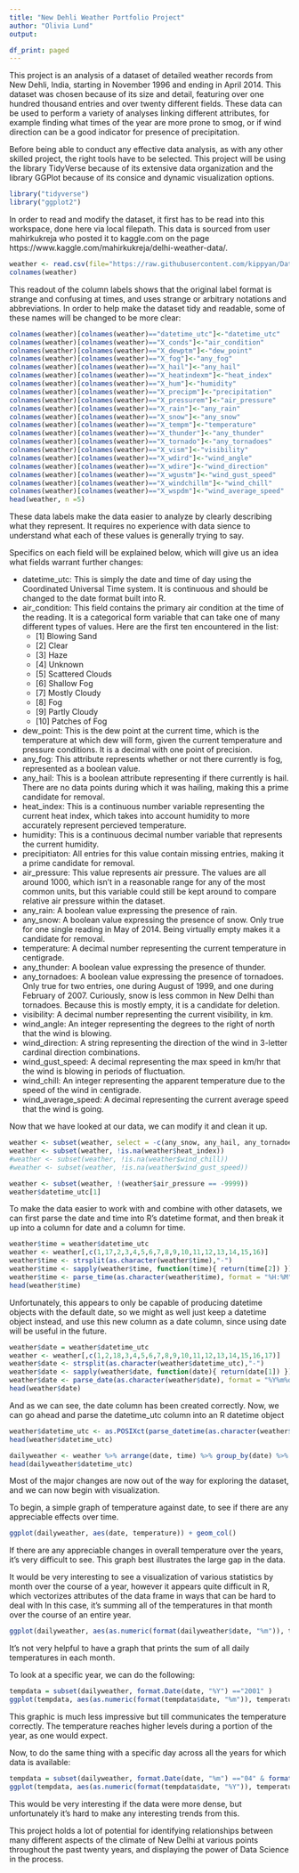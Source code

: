 ```yaml
---
title: "New Dehli Weather Portfolio Project"
author: "Olivia Lund"
output: 

df_print: paged
---
```


This project is an analysis of a dataset of detailed weather records from New Dehli, India, starting in November 1996 and ending in April 2014. This dataset was chosen because of its size and detail, featuring over one hundred thousand entries and over twenty different fields. These data can be used to perform a variety of analyses linking different attributes, for example finding what times of the year are more prone to smog, or if wind direction can be a good indicator for presence of precipitation. 

Before being able to conduct any effective data analysis, as with any other skilled project, the right tools have to be selected. This project will be using the library TidyVerse because of its extensive data organization and the library GGPlot because of its consice and dynamic visualization options.
```R
library("tidyverse")
library("ggplot2")
```

In order to read and modify the dataset, it first has to be read into this workspace, done here via local filepath. This data is sourced from user mahirkukreja who posted it to kaggle.com on the page https://www.kaggle.com/mahirkukreja/delhi-weather-data/. 
```R
weather <- read.csv(file="https://raw.githubusercontent.com/kippyan/DataScience/master/dehliweather.csv",)
colnames(weather)
```

This readout of the column labels shows that the original label format is strange and confusing at times, and uses strange or arbitrary notations and abbreviations. In order to help make the dataset tidy and readable, some of these names will be changed to be more clear:
```R
colnames(weather)[colnames(weather)=="datetime_utc"]<-"datetime_utc"
colnames(weather)[colnames(weather)=="X_conds"]<-"air_condition"
colnames(weather)[colnames(weather)=="X_dewptm"]<-"dew_point"
colnames(weather)[colnames(weather)=="X_fog"]<-"any_fog"
colnames(weather)[colnames(weather)=="X_hail"]<-"any_hail"
colnames(weather)[colnames(weather)=="X_heatindexm"]<-"heat_index"
colnames(weather)[colnames(weather)=="X_hum"]<-"humidity"
colnames(weather)[colnames(weather)=="X_precipm"]<-"precipitation"
colnames(weather)[colnames(weather)=="X_pressurem"]<-"air_pressure"
colnames(weather)[colnames(weather)=="X_rain"]<-"any_rain"
colnames(weather)[colnames(weather)=="X_snow"]<-"any_snow"
colnames(weather)[colnames(weather)=="X_tempm"]<-"temperature"
colnames(weather)[colnames(weather)=="X_thunder"]<-"any_thunder"
colnames(weather)[colnames(weather)=="X_tornado"]<-"any_tornadoes"
colnames(weather)[colnames(weather)=="X_vism"]<-"visibility"
colnames(weather)[colnames(weather)=="X_wdird"]<-"wind_angle"
colnames(weather)[colnames(weather)=="X_wdire"]<-"wind_direction"
colnames(weather)[colnames(weather)=="X_wgustm"]<-"wind_gust_speed"
colnames(weather)[colnames(weather)=="X_windchillm"]<-"wind_chill"
colnames(weather)[colnames(weather)=="X_wspdm"]<-"wind_average_speed"
head(weather, n =5)
```

These data labels make the data easier to analyze by clearly describing what they represent. 
It requires no experience with data sience to understand what each of these values is generally trying to say. 

Specifics on each field will be explained below, which will give us an idea what fields warrant further changes:  

* datetime_utc: This is simply the date and time of day using the Coordinated Universal Time system. It is continuous and should be changed to the date format built into R.
* air_condition: This field contains the primary air condition at the time of the reading. It is a categorical form variable that can take one of many different types of values. Here are the first ten encountered in the list:
    + [1] Blowing Sand  
    + [2] Clear                 
    + [3] Haze  
    + [4] Unknown  
    + [5] Scattered Clouds  
    + [6] Shallow Fog  
    + [7] Mostly Cloudy  
    + [8] Fog  
    + [9] Partly Cloudy  
    + [10] Patches of Fog  
* dew_point: This is the dew point at the current time, which is the temperature at which dew will form, given the current temperature and pressure conditions. It is a decimal with one point of precision.  
* any_fog: This attribute represents whether or not there currently is fog, represented as a boolean value.  
* any_hail: This is a boolean attribute representing if there currently is hail. There are no data points during which it was hailing, making this a prime candidate for removal.  
* heat_index: This is a continuous number variable representing the current heat index, which takes into account humidity to more accurately represent percieved temperature.  
* humidity: This is a continuous decimal number variable that represents the current humidity.  
* precipitiaton: All entries for this value contain missing entries, making it a prime candidate for removal.  
* air_pressure: This value represents air pressure. The values are all around 1000, which isn't in a reasonable range for any of the most common units, but this variable could still be kept around to compare relative air pressure within the dataset.  
* any_rain: A boolean value expressing the presence of rain.  
* any_snow: A boolean value expressing the presence of snow. Only true for one single reading in May of 2014. Being virtually empty makes it a candidate for removal.  
* temperature: A decimal number representing the current temperature in centigrade.  
* any_thunder: A boolean value expressing the presence of thunder.  
* any_tornadoes: A boolean value expressing the presence of tornadoes. Only true for two entries, one during August of 1999, and one during February of 2007. Curiously, snow is less common in New Delhi than tornadoes. Because this is mostly empty, it is a candidate for deletion.  
* visibility: A decimal number representing the current visibility, in km.  
* wind_angle: An integer representing the degrees to the right of north that the wind is blowing.  
* wind_direction: A string representing the direction of the wind in 3-letter cardinal direction combinations.  
* wind_gust_speed: A decimal representing the max speed in km/hr that the wind is blowing in periods of fluctuation.  
* wind_chill: An integer representing the apparent temperature due to the speed of the wind in centigrade.  
* wind_average_speed: A decimal representing the current average speed that the wind is going.  
  

Now that we have looked at our data, we can modify it and clean it up.
```R
weather <- subset(weather, select = -c(any_snow, any_hail, any_tornadoes, precipitation))
weather <- subset(weather, !is.na(weather$heat_index))
#weather <- subset(weather, !is.na(weather$wind_chill))
#weather <- subset(weather, !is.na(weather$wind_gust_speed))

weather <- subset(weather, !(weather$air_pressure == -9999))
weather$datetime_utc[1]
```



To make the data easier to work with and combine with other datasets, we can first parse the date and time into R's datetime format, and then break it up into a column for date and a column for time. 
```R
weather$time = weather$datetime_utc
weather <- weather[,c(1,17,2,3,4,5,6,7,8,9,10,11,12,13,14,15,16)]
weather$time <- strsplit(as.character(weather$time),"-")
weather$time <- sapply(weather$time, function(time){ return(time[2]) })
weather$time <- parse_time(as.character(weather$time), format = "%H:%M")
head(weather$time)
```
Unfortunately, this appears to only be capable of producing datetime objects with the default date, so we might as well just keep a datetime object instead, and use this new column as a date column, since using date will be useful in the future.

```R
weather$date = weather$datetime_utc
weather <- weather[,c(1,2,18,3,4,5,6,7,8,9,10,11,12,13,14,15,16,17)]
weather$date <- strsplit(as.character(weather$datetime_utc),"-")
weather$date <- sapply(weather$date, function(date){ return(date[1]) })
weather$date <- parse_date(as.character(weather$date), format = "%Y%m%d")
head(weather$date)
```
And as we can see, the date column has been created correctly. 
Now, we can go ahead and parse the datetime_utc column into an R datetime object
```R
weather$datetime_utc <- as.POSIXct(parse_datetime(as.character(weather$datetime_utc), format = "%Y%m%d-%H:%M"))
head(weather$datetime_utc)
```


```R
dailyweather <- weather %>% arrange(date, time) %>% group_by(date) %>% slice(1)
head(dailyweather$datetime_utc)
```


Most of the major changes are now out of the way for exploring the dataset, and we can now begin with visualization.

To begin, a simple graph of temperature against date, to see if there are any appreciable effects over time.
```R
ggplot(dailyweather, aes(date, temperature)) + geom_col()
```
If there are any appreciable changes in overall temperature over the years, it's very difficult to see. This graph best illustrates the large gap in the data. 

It would be very interesting to see a visualization of various statistics by month over the course of a year, however it appears quite difficult in R, which vectorizes attributes of the data frame in ways that can be hard to deal with In this case, it's summing all of the temperatures in that month over the course of an entire year. 
```R
ggplot(dailyweather, aes(as.numeric(format(dailyweather$date, "%m")), temperature)) + geom_col()
```
It's not very helpful to have a graph that prints the sum of all daily temperatures in each month. 


To look at a specific year, we can do the following:
```R
tempdata = subset(dailyweather, format.Date(date, "%Y") =="2001" )
ggplot(tempdata, aes(as.numeric(format(tempdata$date, "%m")), temperature)) + geom_point() + labs(x = "month")
```
This graphic is much less impressive but till communicates the temperature correctly. The temperature reaches higher levels during a portion of the year, as one would expect.

Now, to do the same thing with a specific day across all the years for which data is available:
```R
tempdata = subset(dailyweather, format.Date(date, "%m") =="04" & format.Date(date, "%d") =="01")
ggplot(tempdata, aes(as.numeric(format(tempdata$date, "%Y")), temperature)) + geom_path() + labs(x = "Year", y = "Temperature on April 1st")
```
This would be very interesting if the data were more dense, but unfortunately it's hard to make any interesting trends from this.

This project holds a lot of potential for identifying relationships between many different aspects of the climate of New Delhi at various points throughout the past twenty years, and displaying the power of Data Science in the process.
